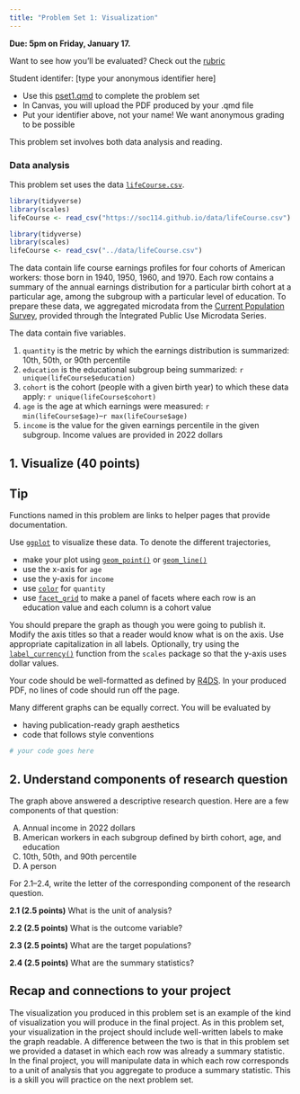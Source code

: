 ```yaml
---
title: "Problem Set 1: Visualization"
---
```


**Due: 5pm on Friday, January 17.**

::: {.callout-note}
Want to see how you'll be evaluated? Check out the [rubric](https://docs.google.com/forms/d/e/1FAIpQLSfZDC4zNsn4aKboRiFDKGtQysgMYgcWnKkSxboz9ORKkUJHbg/viewform?usp=sf_link)
:::

Student identifer: [type your anonymous identifier here]

- Use this <a href="../assets/pset1/pset1.qmd" download>pset1.qmd</a> to complete the problem set
- In Canvas, you will upload the PDF produced by your .qmd file
- Put your identifier above, not your name! We want anonymous grading to be possible

This problem set involves both data analysis and reading.

### Data analysis

This problem set uses the data [`lifeCourse.csv`](../data/lifeCourse.csv).

```r
library(tidyverse)
library(scales)
lifeCourse <- read_csv("https://soc114.github.io/data/lifeCourse.csv")
```
```r
library(tidyverse)
library(scales)
lifeCourse <- read_csv("../data/lifeCourse.csv")
```

The data contain life course earnings profiles for four cohorts of American workers: those born in 1940, 1950, 1960, and 1970. Each row contains a summary of the annual earnings distribution for a particular birth cohort at a particular age, among the subgroup with a particular level of education. To prepare these data, we aggregated microdata from the [Current Population Survey](https://cps.ipums.org/cps/), provided through the Integrated Public Use Microdata Series.

The data contain five variables.

1. `quantity` is the metric by which the earnings distribution is summarized: 10th, 50th, or 90th percentile
2. `education` is the educational subgroup being summarized: `r unique(lifeCourse$education)`
3. `cohort` is the cohort (people with a given birth year) to which these data apply: `r unique(lifeCourse$cohort)`
4. `age` is the age at which earnings were measured: `r min(lifeCourse$age)`--`r max(lifeCourse$age)`
5. `income` is the value for the given earnings percentile in the given subgroup. Income values are provided in 2022 dollars

## 1. Visualize (40 points)

::: {.callout-tip}
## Tip

Functions named in this problem are links to helper pages that provide documentation.
:::

Use [`ggplot`](https://ggplot2.tidyverse.org/) to visualize these data. To denote the different trajectories,

- make your plot using [`geom_point()`](https://ggplot2.tidyverse.org/reference/geom_point.html) or [`geom_line()`](https://ggplot2.tidyverse.org/reference/geom_path.html)
- use the x-axis for `age`
- use the y-axis for `income`
- use [`color`](https://r4ds.hadley.nz/data-visualize.html#sec-adding-aesthetics-layers) for `quantity`
- use [`facet_grid`](https://ggplot2-book.org/facet#facet-grid) to make a panel of facets where each row is an education value and each column is a cohort value

You should prepare the graph as though you were going to publish it. Modify the axis titles so that a reader would know what is on the axis. Use appropriate capitalization in all labels. Optionally, try using the [`label_currency()`](https://scales.r-lib.org/reference/label_currency.html) function from the `scales` package so that the y-axis uses dollar values.

Your code should be well-formatted as defined by [R4DS](https://r4ds.hadley.nz/workflow-style.html). In your produced PDF, no lines of code should run off the page.

Many different graphs can be equally correct. You will be evaluated by

- having publication-ready graph aesthetics
- code that follows style conventions

```r
# your code goes here

```

## 2. Understand components of research question

The graph above answered a descriptive research question. Here are a few components of that question:

A) Annual income in 2022 dollars
B) American workers in each subgroup defined by birth cohort, age, and education
C) 10th, 50th, and 90th percentile
D) A person

For 2.1--2.4, write the letter of the corresponding component of the research question.

**2.1 (2.5 points)** What is the unit of analysis?

**2.2 (2.5 points)** What is the outcome variable?

**2.3 (2.5 points)** What are the target populations?

**2.4 (2.5 points)** What are the summary statistics?

<!-- ## 3. Interpret the graph -->

<!-- Write 2-3 sentences summarizing what your figure shows. -->

<!-- **3.1 (3 points).** Focus on those born in 1970. For those with a college degree, how do the top and bottom of the income distribution change over the life course? -->

<!-- > Type your answer here. -->

<!-- **3.2 (3 points).** Focus on those born in 1970. How does the pattern in the 90th percentile differ for those with and without college degrees? -->

<!-- > Type your answer here. -->


<!-- ## 4. Connect to reading -->

<!-- Read p. 1--7 of following paper. Stop before the section "Analytic Framework for Decomposing Inequality." -->

<!-- > Cheng, Siwei. 2021. [The shifting life course patterns of wage inequality.](https://doi.org/10.1093/sf/soab003). _Social Forces_ 100(1):1--28. -->

<!-- Our data are not the same as Cheng's. But our analysis is able to reproduce many of her findings. Answer each question in two sentences or less. -->

<!-- Cheng discusses period trends, cohort trends, and age trends.  -->

<!-- **4.1 (3 points)** Describe a cohort trend that you see in your graph. -->

<!-- > Type your answer here. -->

<!-- **4.2 (3 points)** Describe an age trend that you see in your graph. -->

<!-- > Type your answer here. -->

<!-- **4.3 (5 points)** Describe two ways that our results align with the arguments in the paper. -->

<!-- > Type your answer here. -->

## Recap and connections to your project

The visualization you produced in this problem set is an example of the kind of visualization you will produce in the final project. As in this problem set, your visualization in the project should include well-written labels to make the graph readable. A difference between the two is that in this problem set we provided a dataset in which each row was already a summary statistic. In the final project, you will manipulate data in which each row corresponds to a unit of analysis that you aggregate to produce a summary statistic. This is a skill you will practice on the next problem set.

